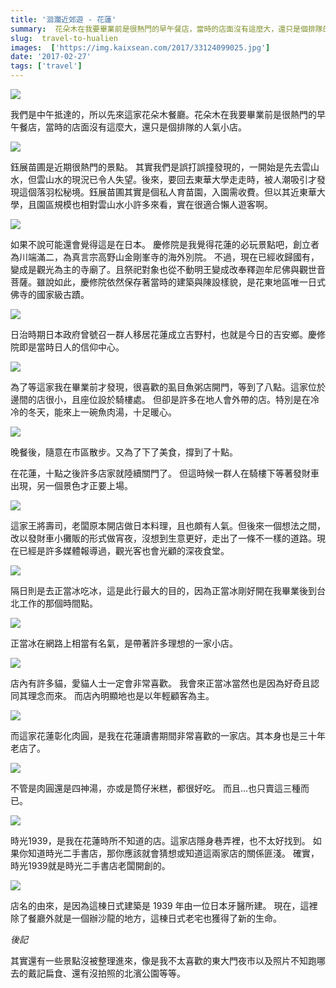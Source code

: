 ```yaml
---
title: '洄瀾近郊遊 - 花蓮'
summary:  花朵木在我要畢業前是很熱門的早午餐店，當時的店面沒有這麼大，還只是個排隊的人氣小店。
slug:  travel-to-hualien
images:  ['https://img.kaixsean.com/2017/33124099025.jpg']
date: '2017-02-27'
tags: ['travel']
---
```

![](https://img.kaixsean.com/2017/33124099025.jpg)

我們是中午抵達的，所以先來這家花朵木餐廳。花朵木在我要畢業前是很熱門的早午餐店，當時的店面沒有這麼大，還只是個排隊的人氣小店。 

![](https://img.kaixsean.com/2017/32308245553.jpg)

鈺展苗圃是近期很熱門的景點。
其實我們是誤打誤撞發現的，一開始是先去雲山水，但雲山水的現況已令人失望。後來，要回去東華大學走走時，被人潮吸引才發現這個落羽松秘境。鈺展苗圃其實是個私人育苗園，入園需收費。但以其近東華大學，且園區規模也相對雲山水小許多來看，實在很適合懶人遊客啊。

![](https://img.kaixsean.com/2017/32967472742.jpg)

如果不說可能還會覺得這是在日本。
慶修院是我覺得花蓮的必玩景點吧，創立者為川端滿二，為真言宗高野山金剛峯寺的海外別院。 不過，現在已經收歸國有，變成是觀光為主的寺廟了。且祭祀對象也從不動明王變成改奉釋迦牟尼佛與觀世音菩薩。雖說如此，慶修院依然保存著當時的建築與陳設樣貌，是花東地區唯一日式佛寺的國家級古蹟。 

![](https://img.kaixsean.com/2017/33124097235.jpg)

日治時期日本政府曾號召一群人移居花蓮成立吉野村，也就是今日的吉安鄉。慶修院即是當時日人的信仰中心。

![](https://img.kaixsean.com/2017/32308245833.jpg)

為了等這家我在畢業前才發現，很喜歡的虱目魚粥店開門，等到了八點。這家位於邊間的店很小，且座位設於騎樓處。 但卻是許多在地人會外帶的店。特別是在冷冷的冬天，能來上一碗魚肉湯，十足暖心。

![](https://img.kaixsean.com/2017/32967470452.jpg)

晚餐後，隨意在市區散步。又為了下了美食，撐到了十點。

在花蓮，十點之後許多店家就陸續關門了。 但這時候一群人在騎樓下等著發財車出現，另一個景色才正要上場。 

![](https://img.kaixsean.com/2017/32997206861.jpg)

這家王將壽司，老闆原本開店做日本料理，且也頗有人氣。但後來一個想法之間，改以發財車小攤販的形式做宵夜，沒想到生意更好，走出了一條不一樣的道路。現在已經是許多媒體報導過，觀光客也會光顧的深夜食堂。

![](https://img.kaixsean.com/2017/32967472192.jpg)

隔日則是去正當冰吃冰，這是此行最大的目的，因為正當冰剛好開在我畢業後到台北工作的那個時間點。

![](https://img.kaixsean.com/2017/33124096485.jpg)

正當冰在網路上相當有名氣，是帶著許多理想的一家小店。 

![](https://img.kaixsean.com/2017/32967473402.jpg)

店內有許多貓，愛貓人士一定會非常喜歡。 我會來正當冰當然也是因為好奇且認同其理念而來。 而店內明顯地也是以年輕顧客為主。 

![](https://img.kaixsean.com/2017/32997205991.jpg)

而這家花蓮彰化肉圓，是我在花蓮讀書期間非常喜歡的一家店。其本身也是三十年老店了。

![](https://img.kaixsean.com/2017/33124093765.jpg)

不管是肉圓還是四神湯，亦或是筒仔米糕，都很好吃。
而且…也只賣這三種而已。

![](https://img.kaixsean.com/2017/33124094725.jpg)

時光1939，是我在花蓮時所不知道的店。這家店隱身巷弄裡，也不太好找到。 如果你知道時光二手書店，那你應該就會猜想或知道這兩家店的關係匪淺。 確實，時光1939就是時光二手書店老闆開創的。 

![](https://img.kaixsean.com/2017/32308246663.jpg)

店名的由來，是因為這棟日式建築是 1939 年由一位日本牙醫所建。 現在，這裡除了餐廳外就是一個辦沙龍的地方，這棟日式老宅也獲得了新的生命。 

*後記* 

其實還有一些景點沒被整理進來，像是我不太喜歡的東大門夜市以及照片不知跑哪去的戴記扁食、還有沒拍照的北濱公園等等。

